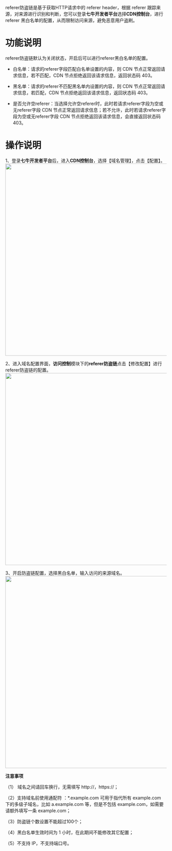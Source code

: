 referer防盗链是基于获取HTTP请求中的 referer header，根据 referer 跟踪来源，对来源进行识别和判断，您可以登录**七牛开发者平台**选择**CDN控制台**，进行referer 黑白名单的配置，从而限制访问来源，避免恶意用户盗刷。

# 功能说明

referer防盗链默认为关闭状态，开启后可以进行referer黑白名单的配置。

* 白名单：请求的referer字段匹配白名单设置的内容，则 CDN 节点正常返回请求信息，若不匹配，CDN 节点拒绝返回该请求信息，返回状态码 403。

* 黑名单：请求的referer不匹配黑名单内设置的内容，则 CDN 节点正常返回请求信息，若匹配，CDN 节点拒绝返回该请求信息，返回状态码 403。

* 是否允许空referer：当选择允许空referer时，此时若请求referer字段为空或无referer字段 CDN 节点正常返回请求信息；若不允许，此时若请求referer字段为空或无referer字段 CDN 节点拒绝返回该请求信息，会直接返回状态码 403。



# 操作说明
1、登录**七牛开发者平台**后，进入**CDN控制台**，选择【域名管理】，点击【配置】。
<img src="https://dn-odum9helk.qbox.me/Fr29HEF4Y0J1NHYmOWW1SkjcyUFD" width=600></img>

2、进入域名配置界面，**访问控制**模块下的**referer防盗链**点击【修改配置】进行referer防盗链的配置。
<img src="https://dn-odum9helk.qbox.me/FiykQD58v_0Ic9vns-POMjK6yNsZ" width=600></img>

3、开启防盗链配置，选择黑白名单，输入访问的来源域名。
<img src="https://dn-odum9helk.qbox.me/FlObMjmuf13uq3JbE4oPRHXZgGfe" width=600></img>

**注意事项**

（1） 域名之间请回车换行，无需填写 http://，https://；

（2）支持域名前使用通配符 ：*.example.com 可用于指代所有 example.com 下的多级子域名，比如 a.example.com 等，但是不包括 example.com，如需要请额外填写一条 example.com；

（3）防盗链个数设置不能超过100个；

（4）黑白名单生效时间为 1 小时，在此期间不能修改其它配置；

（5）不支持 IP，不支持端口号。